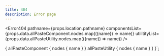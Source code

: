```yaml
---
title: 404
description: Error page
---
```



<Error404 
    pathname={props.location.pathname}
    componentsList={props.data.allPasteComponent.nodes.map(({name}) => name)} 
    utilitityList={props.data.allPasteUtility.nodes.map(({name}) => name)} 
/>

{
  allPasteComponent {
    nodes {
      name
    }
  }
  allPasteUtility {
    nodes {
      name
    }
  }
}`;

